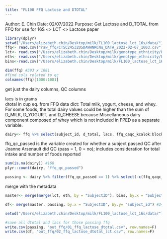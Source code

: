 ```yaml
---
title: "FL100 FFQ Lactose and DTOTAL"
---
```


Author: E. Chin
Date: 02/07/2022
Purpose: Get Lactose and D_TOTAL from FFQ for use for 16S <> LCT <> Lactose paper 



```r
library(dplyr)
setwd("/Users/elizabeth.chin/Desktop/milk/FL100_lactose_lct_16s/data/")
ffq<- read.csv("raw_ffq/CTSC24532USDAWHNRCNu_DATA_2022-02-07_1003.csv", header=T)
lct<- read.csv("/Users/elizabeth.chin/Desktop/milk/genotype_ethnicity/FL100_FINAL_LCT_genotype_clean.csv", header=T)
eth<- read.csv("/Users/elizabeth.chin/Desktop/milk/genotype_ethnicity/FL100_FINAL_ethnicities_clean.csv", header=T)
bins<-read.csv("/Users/elizabeth.chin/Desktop/milk/FL100_lactose_lct_16s/data/CTSC24532USDAWHNRCNu-BinAgeSexBMI_DATA_2022-02-09_1403.csv", header=T)

```

```r
dim(ffq) #393 x 1081
#find cols related to qc
colnames(ffq)[1000:1081]
```

get just the dairy columns, QC columns   

lacs is in grams   
dtotal in cup eq. from FFQ data dict: Total milk, yogurt, cheese, and whey. For some foods, the total dairy values
could be higher than the sum of D_MILK, D_YOGURT, and D_CHEESE
because Miscellaneous dairy component composed of whey which is not
included in FPED as a separate variable.   


```r
dairy<- ffq %>% select(subject_id, d_total, lacs, ffq_qaqc_kcalok:block_ffq_complete)
```

ffq_qc_passed is the variable created for whether a subject passed QC after Joanne Arsenault did QC (pass = 1, 0 = no); includes consideration for total intake and number of foods reported 
```r
sum(is.na(dairy)) #168
plyr::count(dairy, "ffq_qc_passed")
```

```r
passing <- dairy %>% filter(ffq_qc_passed == 1) %>% select(-c(ffq_qaqc_kcalok:block_ffq_complete)) #359 subjects, correct 
```

merge with the metadata
```r
master<- merge(merge(lct, eth, by = "SubjectID"), bins, by.x = "SubjectID", by.y="subject_id") #349 subjects

```
```r
df<- merge(master, passing, by.x = "SubjectID", by.y= "subject_id") #346 subjects
```

```r
setwd("/Users/elizabeth.chin/Desktop/milk/FL100_lactose_lct_16s/data/")

#save all dtotal and lacs for those passing ffq
write.csv(passing, "out_ffq/01_ffq_lactose_dtotal.csv", row.names=F)
write.csv(df, "out_ffq/02_ffq_lactose_dtotal_lct.csv", row.names=F)
```

